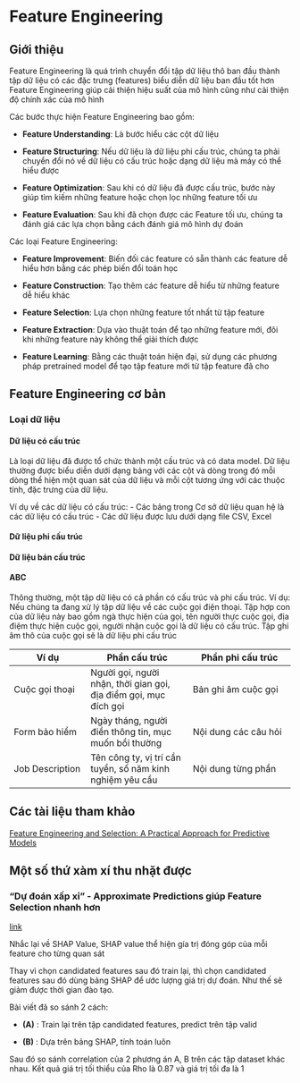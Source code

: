 # Feature Engineering 
## Giới thiệu {-}
Feature Engineering là quá trình chuyển đổi tập dữ liệu thô ban đầu thành tập dữ liệu có các đặc trưng (features) biểu diễn dữ liệu ban đầu tốt hơn
Feature Engineering giúp cải thiện hiệu suất của mô hình cũng như cải thiện độ chính xác của mô hình

Các bước thực hiện Feature Engineering bao gồm:

- **Feature Understanding**: Là bước hiểu các cột dữ liệu

- **Feature Structuring**: Nếu dữ liệu là dữ liệu phi cấu trúc, chúng ta phải chuyển đổi nó về dữ liệu có cấu trúc hoặc dạng dữ liệu mà máy có thể hiểu được

- **Feature Optimization**: Sau khi có dữ liệu đã được cấu trúc, bước này giúp tìm kiếm những feature hoặc chọn lọc những feature tối ưu

- **Feature Evaluation**: Sau khi đã chọn được các Feature tối ưu, chúng ta đánh giá các lựa chọn bằng cách đánh giá mô hình dự đoán

Các loại Feature Engineering:

- **Feature Improvement**: Biến đối các feature có sẵn thành các feature dễ hiểu hơn bằng các phép biến đổi toán học

- **Feature Construction**: Tạo thêm các feature dễ hiểu từ những feature dễ hiểu khác

- **Feature Selection**: Lựa chọn những feature tốt nhất từ tập feature

- **Feature Extraction**: Dựa vào thuật toán để tạo những feature mới, đôi khi những feature này không thể giải thích được

- **Feature Learning**: Bằng các thuật toán hiện đại, sử dụng các phương pháp pretrained model để tạo tập feature mới từ tập feature đã cho

## Feature Engineering cơ bản {-}

### Loại dữ liệu {-}

#### Dữ liệu có cấu trúc {-}
Là loại dữ liệu đã được tổ chức thành một cấu trúc và có data model. Dữ liệu thường được biểu diễn dưới dạng bảng với các cột và dòng trong đó mỗi dòng thể hiện một quan sát của dữ liệu và mỗi cột tương ứng với các thuộc tính, đặc trưng của dữ liệu.

Ví dụ về các dữ liệu có cấu trúc:
- Các bảng trong Cơ sở dữ liệu quan hệ là các dữ liệu có cấu trúc
- Các dữ liệu được lưu dưới dạng file CSV, Excel



#### Dữ liệu phi cấu trúc {-}

#### Dữ liệu bán cấu trúc {-}

#### ABC {-}
Thông thường, một tập dữ liệu có cả phần có cấu trúc và phi cấu  trúc. Ví dụ: Nếu chúng ta đang xử lý tập dữ liệu về các cuộc gọi điện thoại. Tập hợp con của dữ liệu này bao gồm ngà thực hiện của gọi, tên người thực cuộc gọi, địa điệm thực hiện cuộc gọi, người nhận cuộc gọi là dữ liệu có cấu trúc. Tập ghi âm thô của cuộc gọi sẽ là dữ liệu phi cấu trúc

| Ví dụ |  Phần cấu trúc | Phần phi cấu trúc  |
|---|----|----|
|   Cuộc gọi  thoại    |  Người gọi, người nhận, thời gian gọi, địa điểm gọi, mục đích gọi | Bản ghi âm cuộc gọi  |
|   Form bảo hiểm    | Ngày tháng, người điền thông tin, mục muốn bồi thường  |  Nội dung các câu hỏi |
|    Job Description   | Tên công ty, vị trí cần tuyển, số năm kinh nghiệm yêu cầu  |  Nội dung từng phần |



## Các tài liệu tham khảo
[Feature Engineering and Selection: A Practical Approach for Predictive Models](http://www.feat.engineering/)


## Một số thứ xàm xí thu nhặt được
### "Dự đoán xấp xỉ" - Approximate Predictions giúp Feature Selection nhanh hơn
[link](https://towardsdatascience.com/approximate-predictions-make-feature-selection-radically-faster-0f9664877687)

Nhắc lại về SHAP Value, SHAP value thể hiện gía trị đóng góp của mỗi feature cho từng quan sát

Thay vì chọn candidated features sau đó train lại, thì chọn candidated features sau đó dùng bảng SHAP để ước lượng giá trị dự đoán. Như thế sẽ giảm được thời gian đào tạo.

Bài viết đã so sánh 2 cách:

- **(A)** : Train lại trên tập candidated features, predict trên tập valid

- **(B)** : Dựa trên bảng SHAP, tính toán luôn

Sau đó so sánh correlation của 2 phương án A, B trên các tập dataset khác nhau. Kết quả giá trị tối thiểu của Rho là 0.87 và giá trị tối đa là 1
